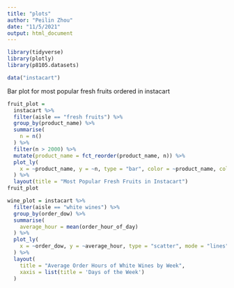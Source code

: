 ```yaml
---
title: "plots"
author: "Peilin Zhou"
date: "11/5/2021"
output: html_document
---
```


```r
library(tidyverse)
library(plotly)
library(p8105.datasets)
```

```r
data("instacart")
```

Bar plot for most popular fresh fruits ordered in instacart
```r
fruit_plot = 
  instacart %>% 
  filter(aisle == "fresh fruits") %>% 
  group_by(product_name) %>% 
  summarise(
    n = n()
  ) %>% 
  filter(n > 2000) %>%
  mutate(product_name = fct_reorder(product_name, n)) %>% 
  plot_ly(
    x = ~product_name, y = ~n, type = "bar", color = ~product_name, colors = "viridis"
  ) %>% 
  layout(title = "Most Popular Fresh Fruits in Instacart")
fruit_plot
```


```r
wine_plot = instacart %>% 
  filter(aisle == "white wines") %>% 
  group_by(order_dow) %>% 
  summarise(
    average_hour = mean(order_hour_of_day)
  ) %>% 
  plot_ly(
    x = ~order_dow, y = ~average_hour, type = "scatter", mode = "lines"
  ) %>% 
  layout(
    title = "Average Order Hours of White Wines by Week",
    xaxis = list(title = 'Days of the Week')
  )
```




